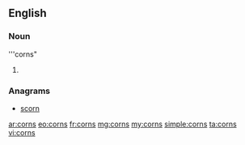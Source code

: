 ==English==

===Noun===
'''corns"

# {{plural of|corn}}

===Anagrams===
* [[scorn#English|scorn]]

[[ar:corns]]
[[eo:corns]]
[[fr:corns]]
[[mg:corns]]
[[my:corns]]
[[simple:corns]]
[[ta:corns]]
[[vi:corns]]